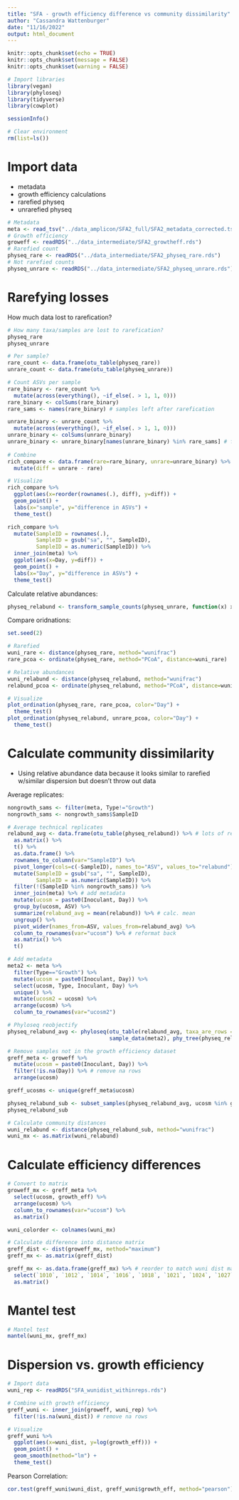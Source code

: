 ```yaml
---
title: "SFA - growth efficiency difference vs community dissimilarity"
author: "Cassandra Wattenburger"
date: "11/16/2022"
output: html_document
---
```


```r
knitr::opts_chunk$set(echo = TRUE)
knitr::opts_chunk$set(message = FALSE)
knitr::opts_chunk$set(warning = FALSE)
```

```r
# Import libraries
library(vegan)
library(phyloseq)
library(tidyverse)
library(cowplot)

sessionInfo()

# Clear environment
rm(list=ls())
```

# Import data

* metadata
* growth efficiency calculations
* rarefied physeq
* unrarefied physeq

```r
# Metadata
meta <- read_tsv("../data_amplicon/SFA2_full/SFA2_metadata_corrected.tsv")
# Growth efficiency
groweff <- readRDS("../data_intermediate/SFA2_growtheff.rds")
# Rarefied count
physeq_rare <- readRDS("../data_intermediate/SFA2_physeq_rare.rds")
# Not rarefied counts
physeq_unrare <- readRDS("../data_intermediate/SFA2_physeq_unrare.rds")
```

# Rarefying losses

How much data lost to rarefication?

```r
# How many taxa/samples are lost to rarefication?
physeq_rare
physeq_unrare

# Per sample?
rare_count <- data.frame(otu_table(physeq_rare))
unrare_count <- data.frame(otu_table(physeq_unrare))

# Count ASVs per sample
rare_binary <- rare_count %>% 
  mutate(across(everything(), ~if_else(. > 1, 1, 0)))
rare_binary <- colSums(rare_binary)
rare_sams <- names(rare_binary) # samples left after rarefication

unrare_binary <- unrare_count %>% 
  mutate(across(everything(), ~if_else(. > 1, 1, 0)))
unrare_binary <- colSums(unrare_binary)
unrare_binary <- unrare_binary[names(unrare_binary) %in% rare_sams] # filter samples not in rarefied
  
# Combine
rich_compare <- data.frame(rare=rare_binary, unrare=unrare_binary) %>% 
  mutate(diff = unrare - rare)

# Visualize
rich_compare %>% 
  ggplot(aes(x=reorder(rownames(.), diff), y=diff)) +
  geom_point() +
  labs(x="sample", y="difference in ASVs") +
  theme_test()

rich_compare %>%
  mutate(SampleID = rownames(.),
         SampleID = gsub("sa", "", SampleID),
         SampleID = as.numeric(SampleID)) %>% 
  inner_join(meta) %>% 
  ggplot(aes(x=Day, y=diff)) +
  geom_point() +
  labs(x="Day", y="difference in ASVs") +
  theme_test()
```

Calculate relative abundances:

```r
physeq_relabund <- transform_sample_counts(physeq_unrare, function(x) x/sum(x))
```

Compare oridnations:

```r
set.seed(2)

# Rarefied
wuni_rare <- distance(physeq_rare, method="wunifrac")
rare_pcoa <- ordinate(physeq_rare, method="PCoA", distance=wuni_rare)

# Relative abundances
wuni_relabund <- distance(physeq_relabund, method="wunifrac")
relabund_pcoa <- ordinate(physeq_relabund, method="PCoA", distance=wuni_relabund)

# Visualize
plot_ordination(physeq_rare, rare_pcoa, color="Day") +
  theme_test()
plot_ordination(physeq_relabund, unrare_pcoa, color="Day") +
  theme_test()
```

# Calculate community dissimilarity

* Using relative abundance data because it looks similar to rarefied w/similar dispersion but doesn't throw out data

Average replicates:

```r
nongrowth_sams <- filter(meta, Type!="Growth")
nongrowth_sams <- nongrowth_sams$SampleID

# Average technical replicates
relabund_avg <- data.frame(otu_table(physeq_relabund)) %>% # lots of reformatting needed
  as.matrix() %>% 
  t() %>% 
  as.data.frame() %>% 
  rownames_to_column(var="SampleID") %>%  
  pivot_longer(cols=c(-SampleID), names_to="ASV", values_to="relabund") %>% # long format
  mutate(SampleID = gsub("sa", "", SampleID),
         SampleID = as.numeric(SampleID)) %>% 
  filter(!(SampleID %in% nongrowth_sams)) %>% 
  inner_join(meta) %>% # add metadata
  mutate(ucosm = paste0(Inoculant, Day)) %>%
  group_by(ucosm, ASV) %>% 
  summarize(relabund_avg = mean(relabund)) %>% # calc. mean
  ungroup() %>% 
  pivot_wider(names_from=ASV, values_from=relabund_avg) %>% 
  column_to_rownames(var="ucosm") %>% # reformat back
  as.matrix() %>% 
  t()

# Add metadata
meta2 <- meta %>% 
  filter(Type=="Growth") %>% 
  mutate(ucosm = paste0(Inoculant, Day)) %>% 
  select(ucosm, Type, Inoculant, Day) %>% 
  unique() %>% 
  mutate(ucosm2 = ucosm) %>% 
  arrange(ucosm) %>% 
  column_to_rownames(var="ucosm2")

# Phyloseq reobjectify
physeq_relabund_avg <- phyloseq(otu_table(relabund_avg, taxa_are_rows = TRUE), 
                                sample_data(meta2), phy_tree(physeq_relabund))

# Remove samples not in the growth efficiency dataset
greff_meta <- groweff %>% 
  mutate(ucosm = paste0(Inoculant, Day)) %>% 
  filter(!is.na(Day)) %>% # remove na rows
  arrange(ucosm)

greff_ucosms <- unique(greff_meta$ucosm)

physeq_relabund_sub <- subset_samples(physeq_relabund_avg, ucosm %in% greff_ucosms)
physeq_relabund_sub
```

```r
# Calculate community distances
wuni_relabund <- distance(physeq_relabund_sub, method="wunifrac")
wuni_mx <- as.matrix(wuni_relabund)
```

# Calculate efficiency differences

```r
# Convert to matrix
groweff_mx <- greff_meta %>%  
  select(ucosm, growth_eff) %>% 
  arrange(ucosm) %>% 
  column_to_rownames(var="ucosm") %>% 
  as.matrix()

wuni_colorder <- colnames(wuni_mx)

# Calculate difference into distance matrix
greff_dist <- dist(groweff_mx, method="maximum") 
greff_mx <- as.matrix(greff_dist)

greff_mx <- as.data.frame(greff_mx) %>% # reorder to match wuni dist matrix
  select(`1010`, `1012`, `1014`, `1016`, `1018`, `1021`, `1024`, `1027`, `103`, `103.5`, `1030`, `104`, `104.5`, `105`, `105.5`, `106`, `107`, `108`, `109`, `1210`, `1212`, `1214`, `1216`, `1218`, `1221`, `1224` , `1227`, `123`, `123.5`, `1230`, `124`, `124.5`, `125`, `125.5`, `126`, `127`, `128`, `129`, `1910` , `1912`, `1914`, `1916`, `1918`, `1921`, `1924`, `1927`, `193`, `193.5`, `1930`, `194`, `194.5`, `195`, , `195.5`, `196`, `197`, `198`, `199`, `210`, `212`, `214`, `216`, `218`, `221`, `224`, `227`, , `23`, , `23.5`, `230`, `24`, , `24.5`, `25`, , `25.5`, `26`, , `27`, , `28`, , `29`, , `4110`, `4112` , `4114`, `4116`, `4118`, `4121`, `4124`, `4127`, `413`, `413.5`, `4130`, `414`, `414.5`, `415`, `415.5`, `416`, `417`, `418`, `419`, `4710`, `4712`, `4714`, `4716`, `4718`, `4721`, `4724`, `4727`, `473`, `473.5`, `4730`, `474`, `474.5`, `475`, `475.5`, `476`, `477`, `478`, `479`) %>% 
  as.matrix()
```

# Mantel test

```r
# Mantel test
mantel(wuni_mx, greff_mx)
```

# Dispersion vs. growth efficiency

```r
# Import data
wuni_rep <- readRDS("SFA_wunidist_withinreps.rds")

# Combine with growth efficiency 
greff_wuni <- inner_join(groweff, wuni_rep) %>% 
  filter(!is.na(wuni_dist)) # remove na rows

# Visualize
greff_wuni %>%
  ggplot(aes(x=wuni_dist, y=log(growth_eff))) +
  geom_point() +
  geom_smooth(method="lm") +
  theme_test()
```
 
Pearson Correlation:
 
```r
cor.test(greff_wuni$wuni_dist, greff_wuni$growth_eff, method="pearson")
```
 

